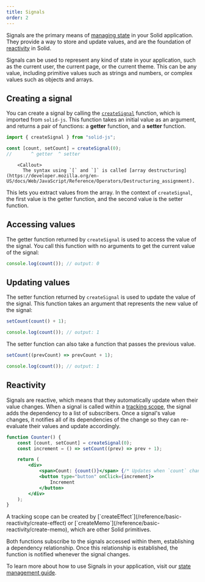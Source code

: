 ```yaml
---
title: Signals
order: 2
---
```


Signals are the primary means of [managing state](/concepts/intro-to-reactivity#state-management) in your Solid application.
They provide a way to store and update values, and are the foundation of [reactivity](/concepts/intro-to-reactivity) in Solid.

Signals can be used to represent any kind of state in your application, such as the current user, the current page, or the current theme.
This can be any value, including primitive values such as strings and numbers, or complex values such as objects and arrays.

## Creating a signal

You can create a signal by calling the [`createSignal`](/reference/basic-reactivity/create-signal) function, which is imported from `solid-js`.
This function takes an initial value as an argument, and returns a pair of functions: a **getter** function, and a **setter** function.

```jsx
import { createSignal } from "solid-js";

const [count, setCount] = createSignal(0);
//       ^ getter  ^ setter
```

    	<Callout>
    	  The syntax using `[` and `]` is called [array destructuring](https://developer.mozilla.org/en-US/docs/Web/JavaScript/Reference/Operators/Destructuring_assignment).

This lets you extract values from the array.
In the context of `createSignal`, the first value is the getter function, and the second value is the setter function.

</Callout>

## Accessing values

The getter function returned by `createSignal` is used to access the value of the signal.
You call this function with no arguments to get the current value of the signal:

```jsx
console.log(count()); // output: 0
```

## Updating values

The setter function returned by `createSignal` is used to update the value of the signal.
This function takes an argument that represents the new value of the signal:

```jsx
setCount(count() + 1);

console.log(count()); // output: 1
```

The setter function can also take a function that passes the previous value.

```jsx
setCount((prevCount) => prevCount + 1);

console.log(count()); // output: 1
```

## Reactivity

Signals are reactive, which means that they automatically update when their value changes.
When a signal is called within a [tracking scope](/concepts/intro-to-reactivity#tracking-changes), the signal adds the dependency to a list of subscribers.
Once a signal's value changes, it notifies all of its dependencies of the change so they can re-evaluate their values and update accordingly.

```jsx
function Counter() {
	const [count, setCount] = createSignal(0);
	const increment = () => setCount((prev) => prev + 1);

	return (
		<div>
			<span>Count: {count()}</span> {/* Updates when `count` changes */}
			<button type="button" onClick={increment}>
				Increment
			</button>
		</div>
	);
}
```

<Callout>
A tracking scope can be created by [`createEffect`](/reference/basic-reactivity/create-effect)  or [`createMemo`](/reference/basic-reactivity/create-memo), which are other Solid primitives.

Both functions subscribe to the signals accessed within them, establishing a dependency relationship.
Once this relationship is established, the function is notified whenever the signal changes.

</Callout>

To learn more about how to use Signals in your application, visit our [state management guide](/guides/state-management).
